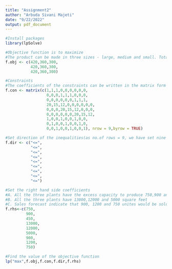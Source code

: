 ---
title: "Assignment2"
author: "Arbuda Sivani Majeti"
date: "9/22/2022"
output: pdf_document
---

```{r}
#Install packages
library(lpSolve)
```

```{r}
#Objective function is to maximize 
#The product can be made in three sizes - large, medium and small. Total net profit is denoted by "Z". Maximize Z = 420(P1L+P2L+P3L) + 360(P1M+P2M+P3M) + 300(P1S+P2S+P3S). The objective function is defined as:
f.obj <- c(420,360,300,
           420,360,300,
           420,360,300)
```


```{r}
#Constraints
#The coefficients of the constraints can be written in the matrix form as:
f.con <- matrix(c(1,1,1,0,0,0,0,0,0,
                  0,0,0,1,1,1,0,0,0,
                  0,0,0,0,0,0,1,1,1,
                  20,15,12,0,0,0,0,0,0,
                  0,0,0,20,15,12,0,0,0,
                  0,0,0,0,0,0,20,15,12,
                  1,0,0,1,0,0,1,0,0,
                  0,1,0,0,1,0,0,1,0,
                  0,0,1,0,0,1,0,0,1), nrow = 9,byrow = TRUE)

```

```{r}
#Set direction of the inequalities(as no.of rows = 9, we have set nine inequalities)
f.dir <- c("<=",
           "<=",
           "<=",
           "<=",
           "<=",
           "<=",
           "<=",
           "<=",
           "<=")

```

```{r}
#Set the right hand side coefficients
#A. All the three plants have the excess capacity to produce 750,900 and 450 units per day
#B. All the three plants have 13000,12000 and 5000 square feet
#C. Sales forecast indicate that 900, 1200 and 750 unites would be sold per day by all the three plants
f.rhs<-c(750,
         900,
         450,
         13000,
         12000,
         5000,
         900,
         1200,
         750)
```

```{r}
#Find the value of the objective function
lp("max",f.obj,f.con,f.dir,f.rhs)
```


